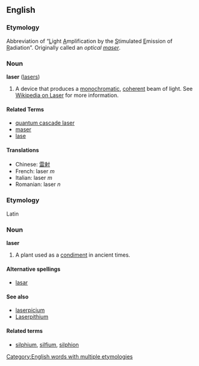 ==English==
===Etymology===
Abbreviation of “<U>L</U>ight <U>A</U>mplification by the <U>S</U>timulated <U>E</U>mission of <U>R</U>adiation”.  Originally called an <I>optical [[maser]]</I>.

===Noun===
'''laser''' ([[lasers]])

#A device that produces a [[monochromatic]], [[coherent]] beam of light.  See [[w:Laser|Wikipedia on Laser]] for more information.

====Related Terms====
*[[quantum cascade laser]]
*[[maser]]
*[[lase]]

====Translations====
*Chinese: [[雷射]]
*French: laser ''m''
*Italian: laser ''m''
*Romanian: laser ''n''

===Etymology===
Latin {{substub}}

===Noun===
'''laser'''

#A plant used as a [[condiment]] in ancient times. {{substub}}

====Alternative spellings====
*[[lasar]]

====See also====
*[[laserpicium]]
*[[Laserpithium]]<!-- rare, capitalization?? -->

====Related terms====
*[[silphium]], [[silfium]], [[silphion]]

[[Category:English words with multiple etymologies]]